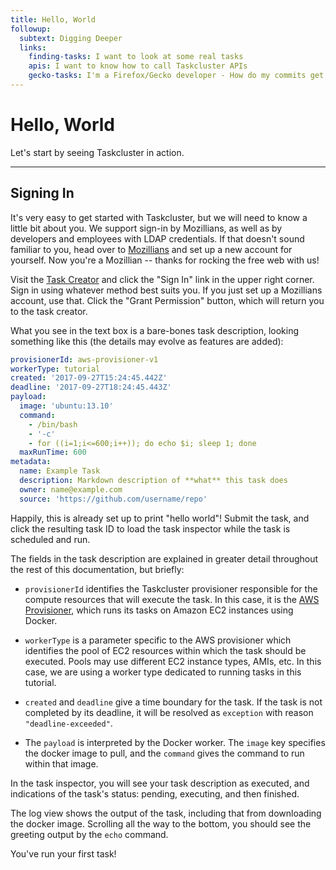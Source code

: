```yaml
---
title: Hello, World
followup:
  subtext: Digging Deeper
  links:
    finding-tasks: I want to look at some real tasks
    apis: I want to know how to call Taskcluster APIs
    gecko-tasks: I'm a Firefox/Gecko developer - How do my commits get built?
---
```


# Hello, World

Let's start by seeing Taskcluster in action.

---

## Signing In

It's very easy to get started with Taskcluster, but we will need to know a little bit about you.
We support sign-in by Mozillians, as well as by developers and employees with LDAP credentials.
If that doesn't sound familiar to you, head over to [Mozillians](https://mozillians.org) and set up a new account for yourself.
Now you're a Mozillian -- thanks for rocking the free web with us!

Visit the [Task Creator](https://tc.example.com/tasks/create) and click the "Sign In" link in the upper right corner.
Sign in using whatever method best suits you.
If you just set up a Mozillians account, use that.
Click the "Grant Permission" button, which will return you to the task creator.

What you see in the text box is a bare-bones task description, looking something like this (the details may evolve as features are added):

```yaml
provisionerId: aws-provisioner-v1
workerType: tutorial
created: '2017-09-27T15:24:45.442Z'
deadline: '2017-09-27T18:24:45.443Z'
payload:
  image: 'ubuntu:13.10'
  command:
    - /bin/bash
    - '-c'
    - for ((i=1;i<=600;i++)); do echo $i; sleep 1; done
  maxRunTime: 600
metadata:
  name: Example Task
  description: Markdown description of **what** this task does
  owner: name@example.com
  source: 'https://github.com/username/repo'
```

Happily, this is already set up to print "hello world"!
Submit the task, and click the resulting task ID to load the task inspector while the task is scheduled and run.

The fields in the task description are explained in greater detail throughout the rest of this documentation, but briefly:

 * `provisionerId` identifies the Taskcluster provisioner responsible for the compute resources that will execute the task.
   In this case, it is the [AWS Provisioner](/docs/services/aws-provisioner), which runs its tasks on Amazon EC2 instances using Docker.
 * `workerType` is a parameter specific to the AWS provisioner which identifies the pool of EC2 resources within which the task should be executed.
   Pools may use different EC2 instance types, AMIs, etc.
   In this case, we are using a worker type dedicated to running tasks in this tutorial.

 * `created` and `deadline` give a time boundary for the task.
   If the task is not completed by its deadline, it will be resolved as `exception` with reason `"deadline-exceeded"`.

 * The `payload` is interpreted by the Docker worker.
   The `image` key specifies the docker image to pull, and the `command` gives the command to run within that image.

In the task inspector, you will see your task description as executed, and indications of the task's status: pending, executing, and then finished.

The log view shows the output of the task, including that from downloading the docker image.
Scrolling all the way to the bottom, you should see the greeting output by the `echo` command.

You've run your first task!
